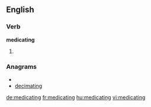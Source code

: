 ==English==

===Verb===
'''medicating'''

# {{present participle of|[[medicate]]}}

===Anagrams===
* {{alphagram|acdegiimnt}}
* [[decimating#English|decimating]]

[[de:medicating]]
[[fr:medicating]]
[[hu:medicating]]
[[vi:medicating]]